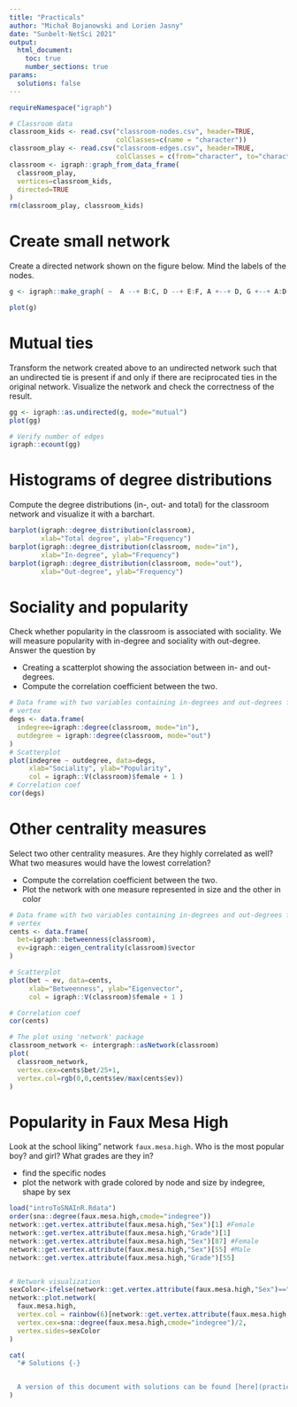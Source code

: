 ```yaml
---
title: "Practicals"
author: "Michał Bojanowski and Lorien Jasny"
date: "Sunbelt-NetSci 2021"
output: 
  html_document:
    toc: true
    number_sections: true
params:
  solutions: false
---
```


```r
requireNamespace("igraph")

# Classroom data
classroom_kids <- read.csv("classroom-nodes.csv", header=TRUE, 
                           colClasses=c(name = "character"))
classroom_play <- read.csv("classroom-edges.csv", header=TRUE, 
                           colClasses = c(from="character", to="character"))
classroom <- igraph::graph_from_data_frame(
  classroom_play, 
  vertices=classroom_kids,
  directed=TRUE
)
rm(classroom_play, classroom_kids)
```

# Create small network

Create a directed network shown on the figure below. Mind the labels of the nodes.

```r
g <- igraph::make_graph( ~  A --+ B:C, D --+ E:F, A +--+ D, G +--+ A:D  )
```

```r
plot(g)
```




# Mutual ties

Transform the network created above to an undirected network such that an undirected tie is present if and only if there are reciprocated ties in the original network. Visualize the network and check the correctness of the result.

```r
gg <- igraph::as.undirected(g, mode="mutual")
plot(gg)

# Verify number of edges
igraph::ecount(gg)
```


# Histograms of degree distributions

Compute the degree distributions (in-, out- and total) for the classroom network and visualize it with a barchart.

```r
barplot(igraph::degree_distribution(classroom), 
        xlab="Total degree", ylab="Frequency")
barplot(igraph::degree_distribution(classroom, mode="in"), 
        xlab="In-degree", ylab="Frequency")
barplot(igraph::degree_distribution(classroom, mode="out"), 
        xlab="Out-degree", ylab="Frequency")
```


# Sociality and popularity

Check whether popularity in the classroom is associated with sociality. We will measure popularity with in-degree and sociality with out-degree. Answer the question by

- Creating a scatterplot showing the association between in- and out-degrees.
- Compute the correlation coefficient between the two.


```r
# Data frame with two variables containing in-degrees and out-degrees for each
# vertex
degs <- data.frame(
  indegree=igraph::degree(classroom, mode="in"),
  outdegree = igraph::degree(classroom, mode="out")
)
# Scatterplot
plot(indegree ~ outdegree, data=degs,
     xlab="Sociality", ylab="Popularity",
     col = igraph::V(classroom)$female + 1 )
# Correlation coef
cor(degs)
```


# Other centrality measures

Select two other centrality measures. Are they highly correlated as well? What two measures would have the lowest correlation?

- Compute the correlation coefficient between the two.
- Plot the network with one measure represented in size and the other in color

```r
# Data frame with two variables containing in-degrees and out-degrees for each
# vertex
cents <- data.frame(
  bet=igraph::betweenness(classroom),
  ev=igraph::eigen_centrality(classroom)$vector
)

# Scatterplot
plot(bet ~ ev, data=cents,
     xlab="Betweenness", ylab="Eigenvector",
     col = igraph::V(classroom)$female + 1 )

# Correlation coef
cor(cents)

# The plot using 'network' package
classroom_network <- intergraph::asNetwork(classroom)
plot(
  classroom_network,
  vertex.cex=cents$bet/25+1,
  vertex.col=rgb(0,0,cents$ev/max(cents$ev))
)
```


# Popularity in Faux Mesa High

Look at the school liking" network `faux.mesa.high`. Who is the most popular boy? and girl? What grades are they in?

- find the specific nodes
- plot the network with grade colored by node and size by indegree, shape by sex

```r
load("introToSNAInR.Rdata")
order(sna::degree(faux.mesa.high,cmode="indegree"))
network::get.vertex.attribute(faux.mesa.high,"Sex")[1] #Female
network::get.vertex.attribute(faux.mesa.high,"Grade")[1]
network::get.vertex.attribute(faux.mesa.high,"Sex")[87] #Female
network::get.vertex.attribute(faux.mesa.high,"Sex")[55] #Male
network::get.vertex.attribute(faux.mesa.high,"Grade")[55]


# Network visualization
sexColor<-ifelse(network::get.vertex.attribute(faux.mesa.high,"Sex")=="F",4,50)
network::plot.network(
  faux.mesa.high,
  vertex.col = rainbow(6)[network::get.vertex.attribute(faux.mesa.high,"Grade")-6],
  vertex.cex=sna::degree(faux.mesa.high,cmode="indegree")/2,
  vertex.sides=sexColor
)
```



```r
cat(
  "# Solutions {-}


  A version of this document with solutions can be found [here](practicals-solved.html)."
)
```



